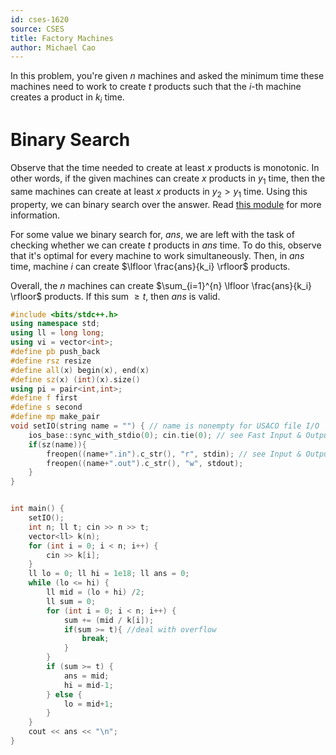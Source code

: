 ---
id: cses-1620
source: CSES
title: Factory Machines
author: Michael Cao
---

In this problem, you're given $n$ machines and asked the minimum time these
machines need to work to create $t$ products such that the $i$-th machine
creates a product in $k_i$ time.

# Binary Search

Observe that the time needed to create at least $x$ products is monotonic. In
other words, if the given machines can create $x$ products in $y_1$ time, then
the same machines can create at least $x$ products in $y_2 > y_1$ time. Using
this property, we can binary search over the answer. Read
[this module](/silver/binary-search) for more information.

For some value we binary search for, $ans$, we are left with the task of
checking whether we can create $t$ products in $ans$ time. To do this, observe
that it's optimal for every machine to work simultaneously. Then, in $ans$ time,
machine $i$ can create $\lfloor \frac{ans}{k_i} \rfloor$ products.

Overall, the $n$ machines can create
‎‎$\sum_{i=1}^{n} \lfloor \frac{ans}{k_i} \rfloor$ products. If this sum
$\geq t$, then $ans$ is valid.

```cpp
#include <bits/stdc++.h>
using namespace std;
using ll = long long;
using vi = vector<int>;
#define pb push_back
#define rsz resize
#define all(x) begin(x), end(x)
#define sz(x) (int)(x).size()
using pi = pair<int,int>;
#define f first
#define s second
#define mp make_pair
void setIO(string name = "") { // name is nonempty for USACO file I/O
	ios_base::sync_with_stdio(0); cin.tie(0); // see Fast Input & Output
	if(sz(name)){
		freopen((name+".in").c_str(), "r", stdin); // see Input & Output
		freopen((name+".out").c_str(), "w", stdout);
	}
}


int main() {
	setIO();
	int n; ll t; cin >> n >> t;
	vector<ll> k(n);
	for (int i = 0; i < n; i++) {
		cin >> k[i];
	}
	ll lo = 0; ll hi = 1e18; ll ans = 0;
	while (lo <= hi) {
		ll mid = (lo + hi) /2;
		ll sum = 0;
		for (int i = 0; i < n; i++) {
			sum += (mid / k[i]);
			if(sum >= t){ //deal with overflow
				break;
			}
		}
		if (sum >= t) {
			ans = mid;
			hi = mid-1;
		} else {
			lo = mid+1;
		}
	}
	cout << ans << "\n";
}
```
